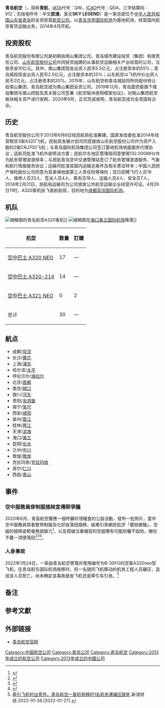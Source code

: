 {{Airline infobox 
|airline=青岛航空<br>Qingdao Airlines|
|logo=QingdaoAirlinesLogo.png|
logo_size=250px|
fleet_size=30|
IATA=QW|
ICAO=QDA|
callsign=SKY LEGEND/胶澳|
parent=
| company_name=青岛航空股份公司
|founded=2013年6月12日|
headquarters={{CHN}} [[山东省|山东省]][[青岛市|青岛市]][[即墨区|即墨区]]<br />
[[温泉街道_(青岛市)|温泉街道]]温泉二路7-1号|
key_people=高玉贞（法定代表人）<br />吴龙学（总经理）|
bases=青岛长基置业公司国际展览中心|
hubs={{CHN}} [[青岛胶东国际机场|青岛胶东国际机场]]|
frequent_flyer=天海之韵|
lounge=|
alliance=|
assets=人民币16亿元|
company_slogan=|
website=http://www.qdairlines.com/|
}}

'''青岛航空'''（{{lang-en|'''Qingdao Airlines'''}}，简称'''青航'''，[[IATA|IATA]]代号：QW，[[ICAO|ICAO]]代号：QDA，三字结算码：912；无线电呼号：中文'''胶澳'''，英文'''SKY LEGEND'''）是一家总部位于[[中华人民共和国|中华人民共和国]][[山东省|山东省]][[青岛|青岛]]的全资民营[[航空公司|航空公司]]。以[[青岛流亭国际机场|青岛流亭国际机场]]为基地机场，经营国内航空客货运输业务，2014年4月开航。

==投资股权==
青岛航空股份有限公司是初期由南山集团公司、青岛城市建设投资（集团）有限责任公司、[[山东航空股份公司|山东航空股份公司]]共同投资组建的从事航空运输相关产业经营的公司，注册资金10亿元。其中，南山集团现金出资人民币5.5亿元，占注册资本的55%；青岛城投现金出资人民币2.5亿元，占注册资本的25%；山东航空以飞机作价出资人民币2亿元，占注册资本的20%。2015年，山东航空和青岛城投将所持股份转让给南山集团，青岛航空成为南山集团全资公司。2019年12月，青岛国资委旗下城投集团与南山控股及其关联公司签署《航空板块收购框架协议》，对南山集团航空板块相关资产进行收购，2020年9月，正式完成收购，青岛航空成为全资国有企业。

==历史==
青岛航空股份公司于2013年6月6日经民航局批准筹建。国家发改委批准2014年经营租赁3架A320飞机，民航局发展计划司同意接收山东航空股份公司作为资产入股的2架CRJ700飞机；与青岛国际机场集团公司签订基地机场地面服务代理协议；适航司批准飞机外部喷涂方案；民航华东地区管理局同意使用132.000MHz作为航务管理波道频率；与民航青岛空中交通管理站签订了航务管理波道服务、气象和航行情报服务协议；运输司批准其国内运输总条件及相关票证样本；中国人民财产保险股份公司同意为其承保地面第三人责任险等保险；现已招聘飞行人员19人、维修人员25人、签派人员4人、乘务员18人、运输人员4人、安全员7人。2014年2月21日，民航局运输司为公司颁发公共航空运输企业经营许可证。{{参|{{Cite| url =http://www.caac.gov.cn/C1/201402/t20140221_62253.html| title =关于为青岛航空颁发公共运输经营许可证的公示| author =中国民航局运输司| publisher =中国民航局办公厅| date =2014-03-20| deadurl =yes| archiveurl =https://web.archive.org/web/20140426214954/http://www.caac.gov.cn/C1/201402/t20140221_62253.html| archivedate =2014-04-26}}}}4月26日11时，A320客机执飞首航航班，目的地为[[成都双流国际机场|成都双流国际机场]]。

==机队==
[[File:B-9956_-_Qingdao_Airlines_-_Airbus_A320-214(WL)_-_TAO_(18197703828).jpg|缩略图]]的青岛航空A320客机]]
[[File:Qingdao_Airlines_Airbus_320neo_B-304R_at_Haikou_Meilan_Airport_-HAK.jpg|缩略图]]在[[海口美兰国际机场|海口美兰国际机场]]降落]]
{| class="wikitable" border="1"
!机型
!数量
!訂購
|-
|[[空中客车A320|空中巴士 A320 NEO]]
|17
|—
|-
|[[空中客车A320|空中巴士 A320-214]]
|14
|—
|-
|[[空中客车A321|空中巴士 A321 NEO]]
|0
|2
|-
|总计
|30
|—
|}

==航点==
* 成都/[[成都双流国际机场|双流]]
* 长沙/[[长沙黄花国际机场|黄花]]
* 上海/[[上海浦东国际机场|浦东]]
* 哈尔滨/[[哈尔滨太平国际机场|太平]]
* 呼伦贝尔/[[呼伦贝尔海拉尔机场|海拉尔]]
* 北京/[[北京首都国际机场|首都]]
* 南京/[[南京禄口国际机场|禄口]]
* 银川/[[银川河东国际机场|河东]]
* 贵阳/[[贵阳龙洞堡国际机场|龙洞堡]]
* 南宁/[[南宁吴圩国际机场|吴圩]]
* 西安/[[西安咸阳国际机场|咸阳]]
* 泉州/[[泉州晋江国际机场|晋江]]
* 桂林/[[桂林两江国际机场|两江]]
* 天津/[[天津滨海国际机场|滨海]]
* 海口/[[海口美兰国际机场|美兰]]
* 昆明/[[昆明长水国际机场|长水]]
* 兰州/[[兰州中川国际机场|中川]]
* 敦煌/[[敦煌机场|敦煌]]
* 克拉玛依/[[克拉玛依机场|克拉玛依]]
* 首尔/[[仁川国际机场|仁川]]
* 西昌/[[西昌青山机场|青山]]

==事件==
===空中服務員穿制服插秧宣傳照爭議===
2020年6月，青島航空響應一個呼籲珍惜糧食的公益活動，發布一批照片，當中空中服務員穿着整齊制服及化好妝落田插秧，結果引來網民批評「擺拍做騷」，空姐的插秧姿勢毫無說服力<ref>{{Cite web|title=空姐空少身穿制服下地插秧是作秀？青岛航空回应了|url=https://news.ifeng.com/c/7x74cvtr0O8|access-date=2021-05-31|work=news.ifeng.com}}</ref>，以及質疑注重儀容的空姐哪有可能防曬不設防，帽也不戴一頂便落田<ref>{{Cite web|title=青岛航空回应空乘穿制服下地插秧：临时设置体验环节|url=https://news.sina.com.cn/s/2020-06-07/doc-iircuyvi7173681.shtml|access-date=2021-05-31|date=2020-06-07|last=新京报我们视频|work=news.sina.com.cn}}</ref><ref>{{Cite web|title=青岛航空回应穿制服下地插秧：临时设置的体验环节_风闻|url=https://user.guancha.cn/main/content?id=323515|access-date=2021-05-31|work=user.guancha.cn}}</ref><ref>{{Cite web|title=制服空姐落田插秧 青島航空被抨造作|url=https://www.singtao.ca/4294491/2020-06-07/post-%e5%88%b6%e6%9c%8d%e7%a9%ba%e5%a7%90%e8%90%bd%e7%94%b0%e6%8f%92%e7%a7%a7-%e9%9d%92%e5%b3%b6%e8%88%aa%e7%a9%ba%e8%a2%ab%e6%8a%a8%e9%80%a0%e4%bd%9c/?variant=zh-hk|access-date=2021-05-31|date=2020-06-07|work=Sing Tao Daily 星島日報加拿大|language=zh-TW}}</ref>。

=== 人身事故 ===
2022年1月24日，一架由青岛航空管理并使用编号为B-30FG的空客A320neo型飞机，在青岛胶东国际机场拖移时，将一名随同飞机移动的机务工程人员碾压，造成该人员死亡。尚未确定该事故是由飞机还是牵引车引发。<ref>[https://finance.sina.com.cn/chanjing/gsnews/2022-01-26/doc-ikyamrmz7498810.shtml 牵引飞机时出意外，青岛航空一客机拖移时1名机务遭碾压致死].新浪财经.2022-01-26.[2022-01-27].</ref>

==备注==
{{ReflistH}}
{{NoteFoot}}
{{ReflistF}}

==参考文獻==
{{reflist}}
{{ReflistH}}
{{RefFoot}}
{{ReflistF}}

== 外部链接 ==
*[http://www.qdairlines.com/ 青岛航空官网]

{{青岛交通}}
{{中國航空公司}}
{{IATA成員|中國}}

[[Category:中国航空公司|Category:中国航空公司]]
[[Category:青岛公司|Category:青岛公司]]
[[Category:青岛航空|Category:青岛航空]]
[[Category:2013年成立的航空公司|Category:2013年成立的航空公司]]
[[Category:2013年成立的中國公司|Category:2013年成立的中國公司]]